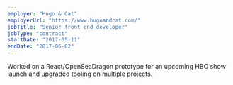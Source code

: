 ```yaml
---
employer: "Hugo & Cat"
employerUrl: "https://www.hugoandcat.com/"
jobTitle: "Senior front end developer"
jobType: "contract"
startDate: "2017-05-11"
endDate: "2017-06-02"
---
```


Worked on a React/OpenSeaDragon prototype for an upcoming HBO show launch and upgraded tooling on multiple projects.
